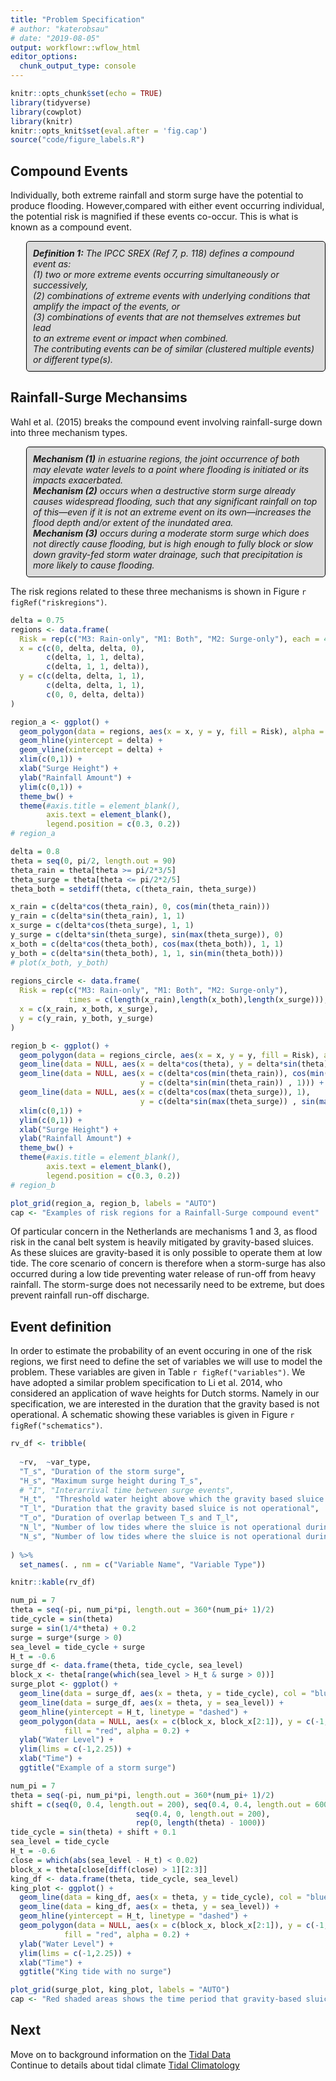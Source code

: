 ```yaml
---
title: "Problem Specification"
# author: "katerobsau"
# date: "2019-08-05"
output: workflowr::wflow_html
editor_options:
  chunk_output_type: console
---
```


```r
knitr::opts_chunk$set(echo = TRUE)
library(tidyverse)
library(cowplot)
library(knitr)
knitr::opts_knit$set(eval.after = 'fig.cap')
source("code/figure_labels.R")
```

<style>
p.comment {
background-color: #DBDBDB;
padding: 10px;
border: 1px solid black;
margin-left: 25px;
border-radius: 5px;
font-style: italic;
}
</style>

## Compound Events

Individually, both extreme rainfall and storm surge have the potential to produce flooding. However,compared with either event occurring individual, the potential risk is magnified if these events co-occur. This is what is known as a compound event.

<p class="comment">
**Definition 1:** The IPCC SREX (Ref 7, p. 118) defines a compound event as:  
(1) two or more extreme events occurring simultaneously or successively,   
(2) combinations of extreme events with underlying conditions that amplify the impact of the events, or   
(3) combinations of events that are not themselves extremes but lead  
to an extreme event or impact when combined.  
The contributing events can be of similar (clustered multiple events) or different type(s).
</p>

<!-- <div class="alert alert-info"> -->
<!--   Different box example -->
<!-- </div> -->

## Rainfall-Surge Mechansims

Wahl et al. (2015) breaks the compound event involving rainfall-surge down into three mechanism types. 

<p class="comment">
**Mechanism (1)** in estuarine regions, the joint occurrence of both may elevate water levels to a point where flooding is initiated or its impacts exacerbated.   
**Mechanism (2)** occurs when a destructive storm surge already causes widespread flooding, such that any significant rainfall on top of this—even if it is not an extreme event on its own—increases the flood depth and/or extent of the inundated area.   
**Mechanism (3)** occurs during a moderate storm surge which does not directly cause flooding, but is high enough to fully block or slow down gravity-fed storm water drainage, such that precipitation is more likely to cause flooding.
</p>

The risk regions related to these three mechanisms is shown in Figure `r figRef("riskregions")`.

```r
delta = 0.75
regions <- data.frame(
  Risk = rep(c("M3: Rain-only", "M1: Both", "M2: Surge-only"), each = 4),
  x = c(c(0, delta, delta, 0), 
        c(delta, 1, 1, delta), 
        c(delta, 1, 1, delta)),
  y = c(c(delta, delta, 1, 1),
        c(delta, delta, 1, 1),
        c(0, 0, delta, delta))
)

region_a <- ggplot() + 
  geom_polygon(data = regions, aes(x = x, y = y, fill = Risk), alpha = 0.75) +
  geom_hline(yintercept = delta) + 
  geom_vline(xintercept = delta) + 
  xlim(c(0,1)) +
  xlab("Surge Height") + 
  ylab("Rainfall Amount") +
  ylim(c(0,1)) + 
  theme_bw() +
  theme(#axis.title = element_blank(),
        axis.text = element_blank(), 
        legend.position = c(0.3, 0.2))
# region_a
```

```r
delta = 0.8
theta = seq(0, pi/2, length.out = 90)
theta_rain = theta[theta >= pi/2*3/5]
theta_surge = theta[theta <= pi/2*2/5]
theta_both = setdiff(theta, c(theta_rain, theta_surge))

x_rain = c(delta*cos(theta_rain), 0, cos(min(theta_rain)))
y_rain = c(delta*sin(theta_rain), 1, 1)
x_surge = c(delta*cos(theta_surge), 1, 1)
y_surge = c(delta*sin(theta_surge), sin(max(theta_surge)), 0)
x_both = c(delta*cos(theta_both), cos(max(theta_both)), 1, 1)
y_both = c(delta*sin(theta_both), 1, 1, sin(min(theta_both)))
# plot(x_both, y_both)
            
regions_circle <- data.frame(
  Risk = rep(c("M3: Rain-only", "M1: Both", "M2: Surge-only"), 
             times = c(length(x_rain),length(x_both),length(x_surge))),
  x = c(x_rain, x_both, x_surge),
  y = c(y_rain, y_both, y_surge)
)

region_b <- ggplot() + 
  geom_polygon(data = regions_circle, aes(x = x, y = y, fill = Risk), alpha = 0.75) +
  geom_line(data = NULL, aes(x = delta*cos(theta), y = delta*sin(theta))) + 
  geom_line(data = NULL, aes(x = c(delta*cos(min(theta_rain)), cos(min(theta_rain))),
                             y = c(delta*sin(min(theta_rain)) , 1))) +
  geom_line(data = NULL, aes(x = c(delta*cos(max(theta_surge)), 1),
                             y = c(delta*sin(max(theta_surge)) , sin(max(theta_surge))))) +
  xlim(c(0,1)) +
  ylim(c(0,1)) + 
  xlab("Surge Height") + 
  ylab("Rainfall Amount") +
  theme_bw() +
  theme(#axis.title = element_blank(),
        axis.text = element_blank(),
        legend.position = c(0.3, 0.2))
# region_b
```

<!-- <a id="my_chunk"></a> -->
<!-- See [this code chunk](#my_chunk) -->

```r
plot_grid(region_a, region_b, labels = "AUTO")
cap <- "Examples of risk regions for a Rainfall-Surge compound event"
```

Of particular concern in the Netherlands are mechanisms 1 and 3, as flood risk in the canal belt system is heavily mitigated by gravity-based sluices. As these sluices are gravity-based it is only possible to operate them at low tide. The core scenario of concern is therefore when a storm-surge has also occurred during a low tide preventing water release of run-off from heavy rainfall. The storm-surge does not necessarily need to be extreme, but does prevent rainfall run-off discharge.

## Event definition

In order to estimate the probability of an event occuring in one of the risk regions, we first need to define the set of variables we will use to model the problem. These variables are given in Table `r figRef("variables")`. We have adopted a similar problem specification to Li et al. 2014, who considered an application of wave heights for Dutch storms. Namely in our specification, we are interested in the duration that the gravity based is not operational. A schematic showing these variables is given in Figure `r figRef("schematics")`.

```r
rv_df <- tribble(
  
  ~rv,  ~var_type,
  "T_s", "Duration of the storm surge",
  "H_s", "Maximum surge height during T_s",
  # "I", "Interarrival time between surge events",
  "H_t",  "Threshold water height above which the gravity based sluice can not operate",  
  "T_l", "Duration that the gravity based sluice is not operational",
  "T_o", "Duration of overlap between T_s and T_l",
  "N_l", "Number of low tides where the sluice is not operational during T_l",
  "N_s", "Number of low tides where the sluice is not operational during T_l due to storm surge"
  
) %>% 
  set_names(. , nm = c("Variable Name", "Variable Type"))

knitr::kable(rv_df)
```

```r
num_pi = 7
theta = seq(-pi, num_pi*pi, length.out = 360*(num_pi+ 1)/2)
tide_cycle = sin(theta)
surge = sin(1/4*theta) + 0.2
surge = surge*(surge > 0)
sea_level = tide_cycle + surge
H_t = -0.6
surge_df <- data.frame(theta, tide_cycle, sea_level)
block_x <- theta[range(which(sea_level > H_t & surge > 0))]
surge_plot <- ggplot() +
  geom_line(data = surge_df, aes(x = theta, y = tide_cycle), col = "blue", linetype = "dotted") +
  geom_line(data = surge_df, aes(x = theta, y = sea_level)) + 
  geom_hline(yintercept = H_t, linetype = "dashed") + 
  geom_polygon(data = NULL, aes(x = c(block_x, block_x[2:1]), y = c(-1, -1, H_t ,H_t)), 
            fill = "red", alpha = 0.2) +
  ylab("Water Level") +
  ylim(lims = c(-1,2.25)) +
  xlab("Time") +
  ggtitle("Example of a storm surge")
```

```r
num_pi = 7
theta = seq(-pi, num_pi*pi, length.out = 360*(num_pi+ 1)/2)
shift = c(seq(0, 0.4, length.out = 200), seq(0.4, 0.4, length.out = 600),
                            seq(0.4, 0, length.out = 200),
                            rep(0, length(theta) - 1000))
tide_cycle = sin(theta) + shift + 0.1
sea_level = tide_cycle 
H_t = -0.6
close = which(abs(sea_level - H_t) < 0.02)
block_x = theta[close[diff(close) > 1][2:3]]
king_df <- data.frame(theta, tide_cycle, sea_level)
king_plot <- ggplot() +
  geom_line(data = king_df, aes(x = theta, y = tide_cycle), col = "blue", linetype = "dotted") +
  geom_line(data = king_df, aes(x = theta, y = sea_level)) + 
  geom_hline(yintercept = H_t, linetype = "dashed") + 
  geom_polygon(data = NULL, aes(x = c(block_x, block_x[2:1]), y = c(-1, -1, H_t ,H_t)), 
            fill = "red", alpha = 0.2) +
  ylab("Water Level") + 
  ylim(lims = c(-1,2.25)) +
  xlab("Time") +
  ggtitle("King tide with no surge")
```

```r
plot_grid(surge_plot, king_plot, labels = "AUTO")
cap <- "Red shaded areas shows the time period that gravity-based sluice was not operational was not operational for these examples. The tidal cycle is shown by the dotted blue line, and the sea level, which is the combined tide and storm surge is shown in solid black. If there is no storm surge, as in Figure 1B, then the two lines are superimposed. The dashed horizontal line shows the maximum water level for sluice operation."
```

## Next

Move on to background information on the [Tidal Data](details-on-tidal-summaries.html)  
Continue to details about tidal climate [Tidal Climatology](surge_climatology.html)  
